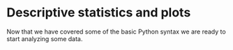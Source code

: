 # Descriptive statistics and plots

Now that we have covered some of the basic Python syntax we are ready to start analyzing some data. 
